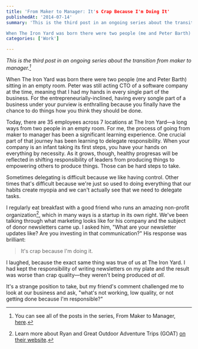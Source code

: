 ```yaml
---
title: 'From Maker to Manager: It's Crap Because I'm Doing It'
publishedAt: '2014-07-14'
summary: 'This is the third post in an ongoing series about the transition from maker to manager.[^1]

When The Iron Yard was born there were two people (me and Peter Barth) sitting in an empty room. Peter was...'
categories: ['Work']

---
```


*This is the third post in an ongoing series about the transition from maker to manager.[^1]*

When The Iron Yard was born there were two people (me and Peter Barth) sitting in an empty room. Peter was still acting CTO of a software company at the time, meaning that I had my hands in every single part of the business. For the entrepreneurially-inclined, having every songle part of a business under your purview is enthralling because you finally have the chance to do things how you think they should be done.

Today, there are 35 employees across 7 locations at The Iron Yard—a long ways from two people in an empty room. For me, the process of going from maker to manager has been a significant learning experience. One crucial part of that journey has been learning to delegate responsibility. When your company is an infant taking its first steps, you have your hands on everything by necessity. As it grows, though, healthy progresas will be reflected in shifting responsibility of leaders from producing things to empowering others to produce things. Those can be hard steps to take.

Sometimes delegating is difficult because we like having control. Other times that's difficult because we're just so used to doing everything that our habits create myopia and we can't actually see that we need to delegate tasks.

I regularly eat breakfast with a good friend who runs an amazing non-profit organization[^2], which in many ways is a startup in its own right. We've been talking through what marketing looks like for his company and the subject of donor newsletters came up. I asked him, "What are your newsletter updates like? Are you investing in that communication?" His response was brilliant:

> It's crap because I'm doing it.

I laughed, because the exact same thing was true of us at The Iron Yard. I had kept the responsibility of writing newsletters on my plate and the result was worse than crap quality—they weren't being produced *at all*.

It's a strange position to take, but my friend's comment challenged me to look at our business and ask, "what's not working, low quality, or not getting done because I'm responsible?"

[^1]: You can see all of the posts in the series, From Maker to Manager, [here](/blog/from-maker-to-manager).

[^2]: Learn more about Ryan and Great Outdoor Adventure Trips (GOAT) [on their website](http://goattrips.org/).
